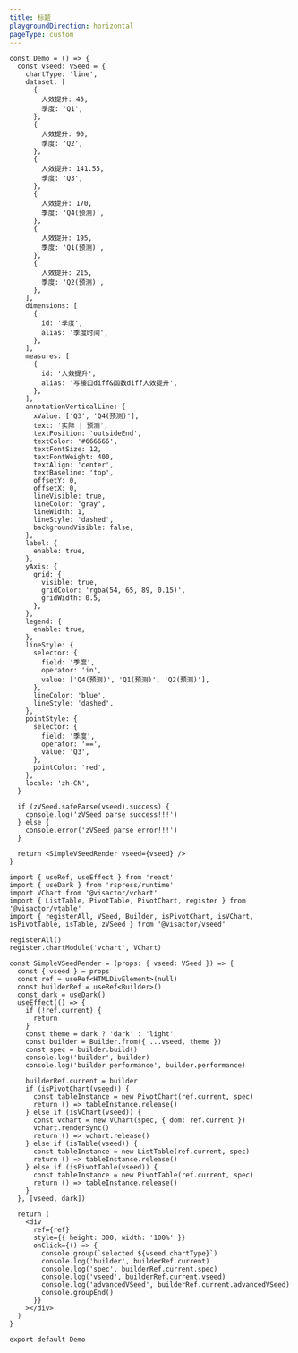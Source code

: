 ```yaml
---
title: 标题
playgroundDirection: horizontal
pageType: custom
---
```


```tsx
const Demo = () => {
  const vseed: VSeed = {
    chartType: 'line',
    dataset: [
      {
        人效提升: 45,
        季度: 'Q1',
      },
      {
        人效提升: 90,
        季度: 'Q2',
      },
      {
        人效提升: 141.55,
        季度: 'Q3',
      },
      {
        人效提升: 170,
        季度: 'Q4(预测)',
      },
      {
        人效提升: 195,
        季度: 'Q1(预测)',
      },
      {
        人效提升: 215,
        季度: 'Q2(预测)',
      },
    ],
    dimensions: [
      {
        id: '季度',
        alias: '季度时间',
      },
    ],
    measures: [
      {
        id: '人效提升',
        alias: '写接口diff&函数diff人效提升',
      },
    ],
    annotationVerticalLine: {
      xValue: ['Q3', 'Q4(预测)'],
      text: '实际 | 预测',
      textPosition: 'outsideEnd',
      textColor: '#666666',
      textFontSize: 12,
      textFontWeight: 400,
      textAlign: 'center',
      textBaseline: 'top',
      offsetY: 0,
      offsetX: 0,
      lineVisible: true,
      lineColor: 'gray',
      lineWidth: 1,
      lineStyle: 'dashed',
      backgroundVisible: false,
    },
    label: {
      enable: true,
    },
    yAxis: {
      grid: {
        visible: true,
        gridColor: 'rgba(54, 65, 89, 0.15)',
        gridWidth: 0.5,
      },
    },
    legend: {
      enable: true,
    },
    lineStyle: {
      selector: {
        field: '季度',
        operator: 'in',
        value: ['Q4(预测)', 'Q1(预测)', 'Q2(预测)'],
      },
      lineColor: 'blue',
      lineStyle: 'dashed',
    },
    pointStyle: {
      selector: {
        field: '季度',
        operator: '==',
        value: 'Q3',
      },
      pointColor: 'red',
    },
    locale: 'zh-CN',
  }

  if (zVSeed.safeParse(vseed).success) {
    console.log('zVSeed parse success!!!')
  } else {
    console.error('zVSeed parse error!!!')
  }

  return <SimpleVSeedRender vseed={vseed} />
}

import { useRef, useEffect } from 'react'
import { useDark } from 'rspress/runtime'
import VChart from '@visactor/vchart'
import { ListTable, PivotTable, PivotChart, register } from '@visactor/vtable'
import { registerAll, VSeed, Builder, isPivotChart, isVChart, isPivotTable, isTable, zVSeed } from '@visactor/vseed'

registerAll()
register.chartModule('vchart', VChart)

const SimpleVSeedRender = (props: { vseed: VSeed }) => {
  const { vseed } = props
  const ref = useRef<HTMLDivElement>(null)
  const builderRef = useRef<Builder>()
  const dark = useDark()
  useEffect(() => {
    if (!ref.current) {
      return
    }
    const theme = dark ? 'dark' : 'light'
    const builder = Builder.from({ ...vseed, theme })
    const spec = builder.build()
    console.log('builder', builder)
    console.log('builder performance', builder.performance)

    builderRef.current = builder
    if (isPivotChart(vseed)) {
      const tableInstance = new PivotChart(ref.current, spec)
      return () => tableInstance.release()
    } else if (isVChart(vseed)) {
      const vchart = new VChart(spec, { dom: ref.current })
      vchart.renderSync()
      return () => vchart.release()
    } else if (isTable(vseed)) {
      const tableInstance = new ListTable(ref.current, spec)
      return () => tableInstance.release()
    } else if (isPivotTable(vseed)) {
      const tableInstance = new PivotTable(ref.current, spec)
      return () => tableInstance.release()
    }
  }, [vseed, dark])

  return (
    <div
      ref={ref}
      style={{ height: 300, width: '100%' }}
      onClick={() => {
        console.group(`selected ${vseed.chartType}`)
        console.log('builder', builderRef.current)
        console.log('spec', builderRef.current.spec)
        console.log('vseed', builderRef.current.vseed)
        console.log('advancedVSeed', builderRef.current.advancedVSeed)
        console.groupEnd()
      }}
    ></div>
  )
}

export default Demo
```
